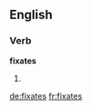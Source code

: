 ==English==

===Verb===
'''fixates'''

# {{third-person singular of|[[fixate]]}}

[[de:fixates]]
[[fr:fixates]]